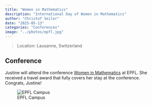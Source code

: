 ```yaml
---
title: "Women in Mathematics"
description: "International Day of Women in Mathematics"
author: "Christof Seiler"
date: "2025-05-13"
categories: "Conferences"
image: "../photos/epfl.jpg"
---
```


> Location: Lausanne, Switzerland\

## Conference

Justine will attend the conference [Women in Mathematics](https://www.epfl.ch/schools/sb/research/math/events-and-seminars/conference-women-in-mathematics/) at EPFL. She received a travel award that fully covers her stay at the conference. Congrats, Justine!

![EPFL Campus](../photos/epfl.jpg)
